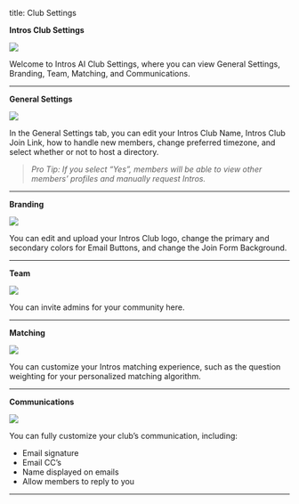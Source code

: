 title: Club Settings

**Intros Club Settings**

![](/images/club-settings1.png)

Welcome to Intros AI Club Settings, where you can view General Settings, Branding, Team, Matching, and Communications. 

---

**General Settings** 

![](/images/club-settings2.png)

In the General Settings tab, you can edit your Intros Club Name, Intros Club Join Link, how to handle new members, change preferred timezone, and select whether or not to host a directory.

> *Pro Tip: If you select “Yes”, members will be able to view other members’ profiles and manually request Intros.*
> 

---

**Branding**

![](/images/club-settings3.png)

You can edit and upload your Intros Club logo, change the primary and secondary colors for Email Buttons, and change the Join Form Background. 

---

**Team**

![](/images/club-settings4.png)

You can invite admins for your community here. 

---

**Matching**

![](/images/club-settings5.png)

You can customize your Intros matching experience, such as the question weighting for your personalized matching algorithm.

---

**Communications**

![](/images/club-settings6.png)

You can fully customize your club’s communication, including: 

- Email signature
- Email CC’s
- Name displayed on emails
- Allow members to reply to you

---
